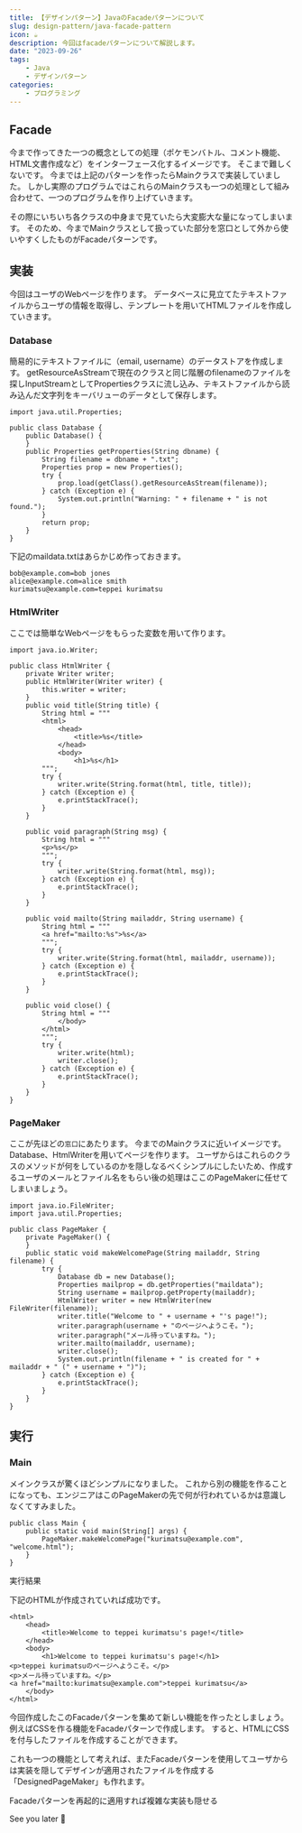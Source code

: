 ```yaml
---
title: 【デザインパターン】JavaのFacadeパターンについて
slug: design-pattern/java-facade-pattern
icon: ☕️
description: 今回はfacadeパターンについて解説します。
date: "2023-09-26"
tags:
    - Java
    - デザインパターン
categories:
    - プログラミング
---
```


## Facade

今まで作ってきた一つの概念としての処理（ポケモンバトル、コメント機能、HTML文書作成など）をインターフェース化するイメージです。
そこまで難しくないです。
今までは上記のパターンを作ったらMainクラスで実装していました。
しかし実際のプログラムではこれらのMainクラスも一つの処理として組み合わせて、一つのプログラムを作り上げていきます。

その際にいちいち各クラスの中身まで見ていたら大変膨大な量になってしまいます。
そのため、今までMainクラスとして扱っていた部分を窓口として外から使いやすくしたものがFacadeパターンです。

## 実装

今回はユーザのWebページを作ります。
データベースに見立てたテキストファイルからユーザの情報を取得し、テンプレートを用いてHTMLファイルを作成していきます。

### Database

簡易的にテキストファイルに（email, username）のデータストアを作成します。
getResourceAsStreamで現在のクラスと同じ階層のfilenameのファイルを探しInputStreamとしてPropertiesクラスに流し込み、テキストファイルから読み込んだ文字列をキーバリューのデータとして保存します。

```java:java
import java.util.Properties;

public class Database {
    public Database() {
    }
    public Properties getProperties(String dbname) {
        String filename = dbname + ".txt";
        Properties prop = new Properties();
        try {
            prop.load(getClass().getResourceAsStream(filename));
        } catch (Exception e) {
            System.out.println("Warning: " + filename + " is not found.");
        }
        return prop;
    }
}
```

下記のmaildata.txtはあらかじめ作っておきます。

```
bob@example.com=bob jones
alice@example.com=alice smith
kurimatsu@example.com=teppei kurimatsu
```

### HtmlWriter

ここでは簡単なWebページをもらった変数を用いて作ります。

```java:java
import java.io.Writer;

public class HtmlWriter {
    private Writer writer;
    public HtmlWriter(Writer writer) {
        this.writer = writer;
    }
    public void title(String title) {
        String html = """
        <html>
            <head>
                <title>%s</title>
            </head>
            <body>
                <h1>%s</h1>
        """;
        try {
            writer.write(String.format(html, title, title));
        } catch (Exception e) {
            e.printStackTrace();
        }
    }

    public void paragraph(String msg) {
        String html = """
        <p>%s</p>
        """;
        try {
            writer.write(String.format(html, msg));
        } catch (Exception e) {
            e.printStackTrace();
        }
    }

    public void mailto(String mailaddr, String username) {
        String html = """
        <a href="mailto:%s">%s</a>
        """;
        try {
            writer.write(String.format(html, mailaddr, username));
        } catch (Exception e) {
            e.printStackTrace();
        }
    }

    public void close() {
        String html = """
            </body>
        </html>
        """;
        try {
            writer.write(html);
            writer.close();
        } catch (Exception e) {
            e.printStackTrace();
        }
    }
}
```

### PageMaker

ここが先ほどの`窓口`にあたります。
今までのMainクラスに近いイメージです。
Database、HtmlWriterを用いてページを作ります。
ユーザからはこれらのクラスのメソッドが何をしているのかを隠しなるべくシンプルにしたいため、作成するユーザのメールとファイル名をもらい後の処理はここのPageMakerに任せてしまいましょう。

```java:java
import java.io.FileWriter;
import java.util.Properties;

public class PageMaker {
    private PageMaker() {
    }
    public static void makeWelcomePage(String mailaddr, String filename) {
        try {
            Database db = new Database();
            Properties mailprop = db.getProperties("maildata");
            String username = mailprop.getProperty(mailaddr);
            HtmlWriter writer = new HtmlWriter(new FileWriter(filename));
            writer.title("Welcome to " + username + "'s page!");
            writer.paragraph(username + "のページへようこそ。");
            writer.paragraph("メール待っていますね。");
            writer.mailto(mailaddr, username);
            writer.close();
            System.out.println(filename + " is created for " + mailaddr + " (" + username + ")");
        } catch (Exception e) {
            e.printStackTrace();
        }
    }
}
```

## 実行

### Main

メインクラスが驚くほどシンプルになりました。
これから別の機能を作ることになっても、エンジニアはこのPageMakerの先で何が行われているかは意識しなくてすみました。

```java:java
public class Main {
    public static void main(String[] args) {
        PageMaker.makeWelcomePage("kurimatsu@example.com", "welcome.html");
    }
}
```

実行結果

下記のHTMLが作成されていれば成功です。

```html:html
<html>
    <head>
        <title>Welcome to teppei kurimatsu's page!</title>
    </head>
    <body>
        <h1>Welcome to teppei kurimatsu's page!</h1>
<p>teppei kurimatsuのページへようこそ。</p>
<p>メール待っていますね。</p>
<a href="mailto:kurimatsu@example.com">teppei kurimatsu</a>
    </body>
</html>
```

今回作成したこのFacadeパターンを集めて新しい機能を作ったとしましょう。
例えばCSSを作る機能をFacadeパターンで作成します。
すると、HTMLにCSSを付与したファイルを作成することができます。

これも一つの機能として考えれば、またFacadeパターンを使用してユーザからは実装を隠してデザインが適用されたファイルを作成する「DesignedPageMaker」も作れます。
<aside className="standard-callout">
Facadeパターンを再起的に適用すれば複雑な実装も隠せる
</aside>

See you later 👋